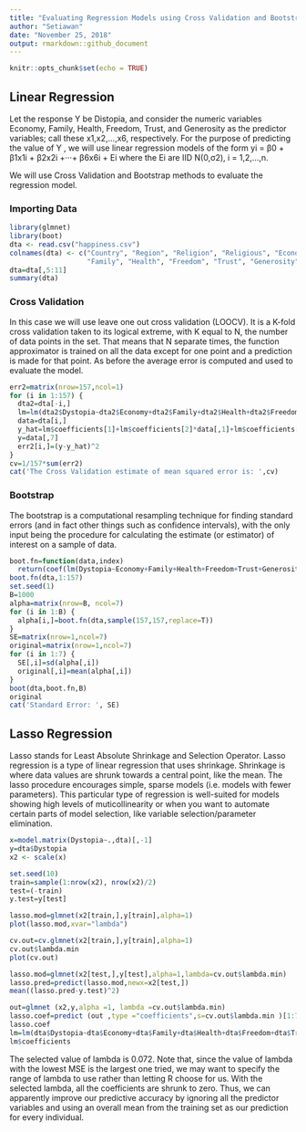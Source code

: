 ---
title: "Evaluating Regression Models using Cross Validation and Bootstrap"
author: "Setiawan"
date: "November 25, 2018"
output: rmarkdown::github_document
---

```{r setup, include=FALSE}
knitr::opts_chunk$set(echo = TRUE)
```

## Linear Regression
Let the response Y be Distopia, and consider the numeric variables Economy, Family, Health, Freedom, Trust, and Generosity as the predictor variables; call these x1,x2,...,x6, respectively. For the purpose of predicting the value of Y , we will use linear regression models of the form 
yi = β0 + β1x1i + β2x2i +···+ β6x6i + Ei 
where the Ei are IID N(0,σ2), i = 1,2,...,n.

We will use Cross Validation and Bootstrap methods to evaluate the regression model.

### Importing Data
``` {r data}
library(glmnet)
library(boot)
dta <- read.csv("happiness.csv")
colnames(dta) <- c("Country", "Region", "Religion", "Religious", "Economy",
                   "Family", "Health", "Freedom", "Trust", "Generosity", "Dystopia")
dta=dta[,5:11]
summary(dta)
```

### Cross Validation
In this case we will use leave one out cross validation (LOOCV). It is a K-fold cross validation taken to its logical extreme, with K equal to N, the number of data points in the set. That means that N separate times, the function approximator is trained on all the data except for one point and a prediction is made for that point. As before the average error is computed and used to evaluate the model.

``` {r loocv}
err2=matrix(nrow=157,ncol=1)
for (i in 1:157) {
  dta2=dta[-i,]
  lm=lm(dta2$Dystopia~dta2$Economy+dta2$Family+dta2$Health+dta2$Freedom+dta2$Trust+dta2$Generosity)
  data=dta[i,]
  y_hat=lm$coefficients[1]+lm$coefficients[2]*data[,1]+lm$coefficients[3]*data[,2]+lm$coefficients[4]*data[,3]+lm$coefficients[5]*data[,4]+lm$coefficients[6]*data[,5]+lm$coefficients[7]*data[,6]
  y=data[,7]
  err2[i,]=(y-y_hat)^2
}
cv=1/157*sum(err2)
cat('The Cross Validation estimate of mean squared error is: ',cv)
```

### Bootstrap
The bootstrap is a computational resampling technique for finding standard errors (and in fact other things such as confidence intervals), with the only input being the procedure for calculating the estimate (or estimator) of interest on a sample of data.

``` {r boot}
boot.fn=function(data,index)
  return(coef(lm(Dystopia~Economy+Family+Health+Freedom+Trust+Generosity,data=data,subset=index)))
boot.fn(dta,1:157)
set.seed(1)
B=1000
alpha=matrix(nrow=B, ncol=7)
for (i in 1:B) {
  alpha[i,]=boot.fn(dta,sample(157,157,replace=T))
}
SE=matrix(nrow=1,ncol=7)
original=matrix(nrow=1,ncol=7)
for (i in 1:7) {
  SE[,i]=sd(alpha[,i])
  original[,i]=mean(alpha[,i])
}
boot(dta,boot.fn,B)
original
cat('Standard Error: ', SE)
```

## Lasso Regression
Lasso stands for Least Absolute Shrinkage and Selection Operator. Lasso regression is a type of linear regression that uses shrinkage. Shrinkage is where data values are shrunk towards a central point, like the mean. The lasso procedure encourages simple, sparse models (i.e. models with fewer parameters). This particular type of regression is well-suited for models showing high levels of muticollinearity or when you want to automate certain parts of model selection, like variable selection/parameter elimination.

``` {r lasso}
x=model.matrix(Dystopia~.,dta)[,-1]
y=dta$Dystopia
x2 <- scale(x)

set.seed(10)
train=sample(1:nrow(x2), nrow(x2)/2)
test=(-train)
y.test=y[test]

lasso.mod=glmnet(x2[train,],y[train],alpha=1)
plot(lasso.mod,xvar="lambda")

cv.out=cv.glmnet(x2[train,],y[train],alpha=1)
cv.out$lambda.min
plot(cv.out)

lasso.mod=glmnet(x2[test,],y[test],alpha=1,lambda=cv.out$lambda.min)
lasso.pred=predict(lasso.mod,newx=x2[test,])
mean((lasso.pred-y.test)^2)

out=glmnet (x2,y,alpha =1, lambda =cv.out$lambda.min)
lasso.coef=predict (out ,type ="coefficients",s=cv.out$lambda.min )[1:7 ,]
lasso.coef
lm=lm(dta$Dystopia~dta$Economy+dta$Family+dta$Health+dta$Freedom+dta$Trust+dta$Generosity)
lm$coefficients
```


The selected value of lambda is 0.072. Note that, since the value of lambda with the lowest MSE is the largest one tried, we may want to specify the range of lambda to use rather than letting R choose for us. With the selected lambda, all the coefficients are shrunk to zero. Thus, we can apparently improve our predictive accuracy by ignoring all the predictor variables and using an overall mean from the training set as our prediction for every individual.
